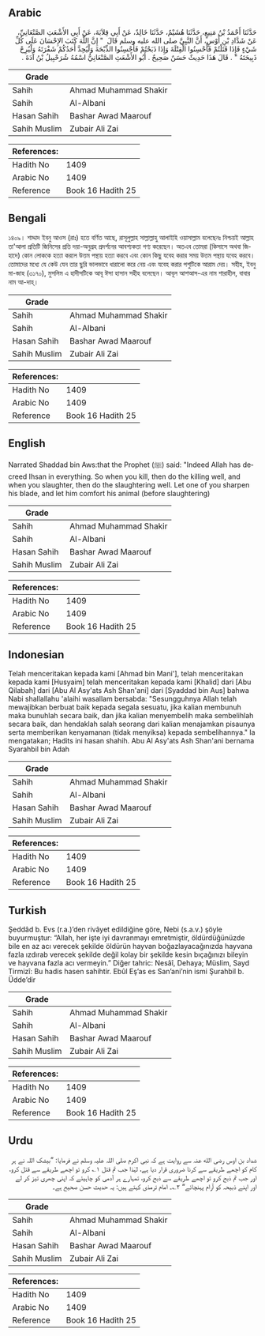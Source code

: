 ## Arabic


<div dir="rtl" lang="ar" style={{fontSize:'larger',backgroundColor:'#f8f9fa',padding:20}}>
حَدَّثَنَا أَحْمَدُ بْنُ مَنِيعٍ، حَدَّثَنَا هُشَيْمٌ، حَدَّثَنَا خَالِدٌ، عَنْ أَبِي قِلاَبَةَ، عَنْ أَبِي الأَشْعَثِ الصَّنْعَانِيِّ، عَنْ شَدَّادِ بْنِ أَوْسٍ، أَنَّ النَّبِيَّ صلى الله عليه وسلم قَالَ ‏ "‏ إِنَّ اللَّهَ كَتَبَ الإِحْسَانَ عَلَى كُلِّ شَيْءٍ فَإِذَا قَتَلْتُمْ فَأَحْسِنُوا الْقِتْلَةَ وَإِذَا ذَبَحْتُمْ فَأَحْسِنُوا الذِّبْحَةَ وَلْيُحِدَّ أَحَدُكُمْ شَفْرَتَهُ وَلْيُرِحْ ذَبِيحَتَهُ ‏"‏ ‏.‏ قَالَ هَذَا حَدِيثٌ حَسَنٌ صَحِيحٌ ‏.‏ أَبُو الأَشْعَثِ الصَّنْعَانِيُّ اسْمُهُ شُرَحْبِيلُ بْنُ آدَةَ ‏.‏
</div>
<div style={{backgroundColor:'#f8f9fa',padding:20, marginBottom: 10}}><table> <thead> <tr> <th>Grade</th> <th></th> </tr> </thead> <tbody> <tr><td>Sahih</td><td>Ahmad Muhammad Shakir</td></tr><tr><td>Sahih</td><td>Al-Albani</td></tr><tr><td>Hasan Sahih</td><td>Bashar Awad Maarouf</td></tr><tr><td>Sahih Muslim</td><td>Zubair Ali Zai</td></tr></tbody></table><table> <thead> <tr> <th>References:</th> <th></th> </tr> </thead> <tbody><tr><td>Hadith No</td><td>1409</td></tr><tr><td>Arabic No</td><td>1409</td></tr><tr><td>Reference</td><td>Book 16 Hadith 25</td></tr></tbody></table></div>

## Bengali


<div dir="ltr" lang="bn" style={{fontSize:'larger',backgroundColor:'#f8f9fa',padding:20}}>
১৪০৯। শাদ্দাদ ইবনু আওস (রাঃ) হতে বর্ণিত আছে, রাসূলুল্লাহ সাল্লাল্লাহু আলাইহি ওয়াসাল্লাম বলেছেনঃ নিশ্চয়ই আল্লাহ তা'আলা প্রতিটি জিনিসের প্রতি দয়া-অনুগ্রহ প্রদর্শনের আবশ্যকতা গণ্য করেছেন। অতএব তোমরা (কিসাসে অথবা জিহাদে) কোন লোককে হত্যা করলে উত্তম পন্থায় হত্যা করবে এবং কোন কিছু যবেহ করার সময় উত্তম পন্থায় যবেহ করবে। তোমাদের মধ্যে যে কেউ যেন তার ছুরি ভালভাবে ধারালো করে নেয় এবং যবেহ করার পশুটিকে আরাম দেয়। সহীহ, ইবনু মা-জাহ (৩১৭০), মুসলিম এ হাদীসটিকে আবূ ঈসা হাসান সহীহ বলেছেন। আবূল আশআস-এর নাম শারাহীল, বাবার নাম আ-দাহ্।
</div>
<div style={{backgroundColor:'#f8f9fa',padding:20, marginBottom: 10}}><table> <thead> <tr> <th>Grade</th> <th></th> </tr> </thead> <tbody> <tr><td>Sahih</td><td>Ahmad Muhammad Shakir</td></tr><tr><td>Sahih</td><td>Al-Albani</td></tr><tr><td>Hasan Sahih</td><td>Bashar Awad Maarouf</td></tr><tr><td>Sahih Muslim</td><td>Zubair Ali Zai</td></tr></tbody></table><table> <thead> <tr> <th>References:</th> <th></th> </tr> </thead> <tbody><tr><td>Hadith No</td><td>1409</td></tr><tr><td>Arabic No</td><td>1409</td></tr><tr><td>Reference</td><td>Book 16 Hadith 25</td></tr></tbody></table></div>

## English


<div dir="ltr" lang="en" style={{fontSize:'larger',backgroundColor:'#f8f9fa',padding:20}}>
Narrated Shaddad bin Aws:that the Prophet (ﷺ) said: "Indeed Allah has decreed Ihsan in everything. So when you kill, then do the killing well, and when you slaughter, then do the slaughtering well. Let one of you sharpen his blade, and let him comfort his animal (before slaughtering)
</div>
<div style={{backgroundColor:'#f8f9fa',padding:20, marginBottom: 10}}><table> <thead> <tr> <th>Grade</th> <th></th> </tr> </thead> <tbody> <tr><td>Sahih</td><td>Ahmad Muhammad Shakir</td></tr><tr><td>Sahih</td><td>Al-Albani</td></tr><tr><td>Hasan Sahih</td><td>Bashar Awad Maarouf</td></tr><tr><td>Sahih Muslim</td><td>Zubair Ali Zai</td></tr></tbody></table><table> <thead> <tr> <th>References:</th> <th></th> </tr> </thead> <tbody><tr><td>Hadith No</td><td>1409</td></tr><tr><td>Arabic No</td><td>1409</td></tr><tr><td>Reference</td><td>Book 16 Hadith 25</td></tr></tbody></table></div>

## Indonesian


<div dir="ltr" lang="id" style={{fontSize:'larger',backgroundColor:'#f8f9fa',padding:20}}>
Telah menceritakan kepada kami [Ahmad bin Mani'], telah menceritakan kepada kami [Husyaim] telah menceritakan kepada kami [Khalid] dari [Abu Qilabah] dari [Abu Al Asy'ats Ash Shan'ani] dari [Syaddad bin Aus] bahwa Nabi shallallahu 'alaihi wasallam bersabda: "Sesungguhnya Allah telah mewajibkan berbuat baik kepada segala sesuatu, jika kalian membunuh maka bunuhlah secara baik, dan jika kalian menyembelih maka sembelihlah secara baik, dan hendaklah salah seorang dari kalian menajamkan pisaunya serta memberikan kenyamanan (tidak menyiksa) kepada sembelihannya." Ia mengatakan; Hadits ini hasan shahih. Abu Al Asy'ats Ash Shan'ani bernama Syarahbil bin Adah
</div>
<div style={{backgroundColor:'#f8f9fa',padding:20, marginBottom: 10}}><table> <thead> <tr> <th>Grade</th> <th></th> </tr> </thead> <tbody> <tr><td>Sahih</td><td>Ahmad Muhammad Shakir</td></tr><tr><td>Sahih</td><td>Al-Albani</td></tr><tr><td>Hasan Sahih</td><td>Bashar Awad Maarouf</td></tr><tr><td>Sahih Muslim</td><td>Zubair Ali Zai</td></tr></tbody></table><table> <thead> <tr> <th>References:</th> <th></th> </tr> </thead> <tbody><tr><td>Hadith No</td><td>1409</td></tr><tr><td>Arabic No</td><td>1409</td></tr><tr><td>Reference</td><td>Book 16 Hadith 25</td></tr></tbody></table></div>

## Turkish


<div dir="ltr" lang="tr" style={{fontSize:'larger',backgroundColor:'#f8f9fa',padding:20}}>
Şeddâd b. Evs (r.a.)’den rivâyet edildiğine göre, Nebi (s.a.v.) şöyle buyurmuştur: “Allah, her işte iyi davranmayı emretmiştir, öldürdüğünüzde bile en az acı verecek şekilde öldürün hayvan boğazlayacağınızda hayvana fazla ızdırab verecek şekilde değil kolay bir şekilde kesin bıçağınızı bileyin ve hayvana fazla acı vermeyin.” Diğer tahric: Nesâî, Dehaya; Müslim, Sayd Tirmizî: Bu hadis hasen sahihtir. Ebûl Eş’as es San’ani’nin ismi Şurahbil b. Üdde’dir
</div>
<div style={{backgroundColor:'#f8f9fa',padding:20, marginBottom: 10}}><table> <thead> <tr> <th>Grade</th> <th></th> </tr> </thead> <tbody> <tr><td>Sahih</td><td>Ahmad Muhammad Shakir</td></tr><tr><td>Sahih</td><td>Al-Albani</td></tr><tr><td>Hasan Sahih</td><td>Bashar Awad Maarouf</td></tr><tr><td>Sahih Muslim</td><td>Zubair Ali Zai</td></tr></tbody></table><table> <thead> <tr> <th>References:</th> <th></th> </tr> </thead> <tbody><tr><td>Hadith No</td><td>1409</td></tr><tr><td>Arabic No</td><td>1409</td></tr><tr><td>Reference</td><td>Book 16 Hadith 25</td></tr></tbody></table></div>

## Urdu


<div dir="rtl" lang="ur" style={{fontSize:'larger',backgroundColor:'#f8f9fa',padding:20}}>
شداد بن اوس رضی الله عنہ سے روایت ہے کہ نبی اکرم صلی اللہ علیہ وسلم نے فرمایا: ”بیشک اللہ نے ہر کام کو اچھے طریقے سے کرنا ضروری قرار دیا ہے، لہٰذا جب تم قتل ۱؎ کرو تو اچھے طریقے سے قتل کرو، اور جب تم ذبح کرو تو اچھے طریقے سے ذبح کرو، تمہارے ہر آدمی کو چاہیئے کہ اپنی چھری تیز کر لے اور اپنے ذبیحہ کو آرام پہنچائے“ ۲؎۔ امام ترمذی کہتے ہیں: یہ حدیث حسن صحیح ہے۔
</div>
<div style={{backgroundColor:'#f8f9fa',padding:20, marginBottom: 10}}><table> <thead> <tr> <th>Grade</th> <th></th> </tr> </thead> <tbody> <tr><td>Sahih</td><td>Ahmad Muhammad Shakir</td></tr><tr><td>Sahih</td><td>Al-Albani</td></tr><tr><td>Hasan Sahih</td><td>Bashar Awad Maarouf</td></tr><tr><td>Sahih Muslim</td><td>Zubair Ali Zai</td></tr></tbody></table><table> <thead> <tr> <th>References:</th> <th></th> </tr> </thead> <tbody><tr><td>Hadith No</td><td>1409</td></tr><tr><td>Arabic No</td><td>1409</td></tr><tr><td>Reference</td><td>Book 16 Hadith 25</td></tr></tbody></table></div>